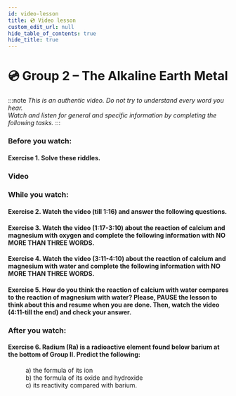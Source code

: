 ```yaml
---
id: video-lesson
title: 💿 Video lesson
custom_edit_url: null
hide_table_of_contents: true
hide_title: true
---
```



<Theme theAlkalineEarthElements />

# 💿 Group 2 – The Alkaline Earth Metal

:::note
_This is an authentic video. Do not try to understand every word you hear._  
_Watch and listen for general and specific information by completing the following tasks._
:::

### Before you watch:

#### Exercise 1. Solve these riddles.

<Frame src="https://learningapps.org/watch?v=pm1id5p6t21" height="550px" />

### Video

<Player url="https://www.youtube.com/watch?v=8qh5myTmcRs" />

### While you watch:

#### Exercise 2. Watch the video (till 1:16) and answer the following questions.

<Frame src="https://learningapps.org/watch?v=pny7ipqpa21" height="355px" />

#### Exercise 3. Watch the video (1:17-3:10) about the reaction of calcium and magnesium with oxygen and complete the following information with NO MORE THAN THREE WORDS.

<Frame src="https://learningapps.org/watch?v=pp6i641a321" height="628px" />

#### Exercise 4. Watch the video (3:11-4:10) about the reaction of calcium and magnesium with water and complete the following information with NO MORE THAN THREE WORDS.

<Frame src="https://learningapps.org/watch?v=p3v3o3smj21" height="348px" />

#### Exercise 5. How do you think the reaction of calcium with water compares to the reaction of magnesium with water? Please, PAUSE the lesson to think about this and resume when you are done. Then, watch the video (4:11-till the end) and check your answer.

### After you watch:

#### Exercise 6. Radium (Ra) is a radioactive element found below barium at the bottom of Group II. Predict the following:

<dl>
  <dd>a) the formula of its ion</dd>
  <dd>b) the formula of its oxide and hydroxide</dd>
  <dd>c) its reactivity compared with barium.</dd>
</dl>
